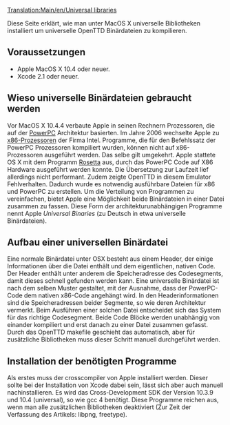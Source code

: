 [[Translation:Main/en/Universal libraries]]

Diese Seite erklärt, wie man unter MacOS X universelle Bibliotheken installiert
um universelle OpenTTD Binärdateien zu kompilieren.

==Voraussetzungen==
* Apple MacOS X 10.4 oder neuer.
* Xcode 2.1 oder neuer.

==Wieso universelle Binärdateien gebraucht werden==
Vor MacOS X 10.4.4 verbaute Apple in seinen Rechnern Prozessoren, die auf der
[https://de.wikipedia.org/wiki/Powerpc PowerPC] Architektur basierten.
Im Jahre 2006 wechselte Apple zu [https://de.wikipedia.org/wiki/X86-Prozessor x86-Prozessoren] der Firma Intel.
Programme, die für den Befehlssatz der PowerPC Prozessoren kompiliert wurden,
können nicht auf x86-Prozessoren ausgeführt werden. Das selbe gilt umgekehrt.
Apple stattete OS X mit dem Programm [https://de.wikipedia.org/wiki/Rosetta_(Apple) Rosetta] aus, durch das PowerPC Code auf X86 Hardware ausgeführt werden konnte. Die Übersetzung zur Laufzeit lief allerdings nicht performant. Zudem zeigte OpenTTD in diesem Emulator
Fehlverhalten. Dadurch wurde es notwendig ausführbare Dateien für x86 und PowerPC zu
erstellen. Um die Verteilung von Programmen zu vereinfachen, bietet Apple eine
Möglichkeit beide Binärdateien in einer Datei zusammen zu fassen. Diese Form der
architekturunabhängigen Programme nennt Apple ''Universal Binaries'' (zu Deutsch
in etwa universelle Binärdateien).

==Aufbau einer universellen Binärdatei==
Eine normale Binärdatei unter OSX besteht aus einem Header, der einige Informationen
über die Datei enthält und dem eigentlichen, nativen Code. Der Header enthält
unter anderem die Speicheradresse des Codesegments, damit dieses schnell gefunden werden kann.
Eine universelle Binärdatei ist nach dem selben Muster gestaltet, mit der
Ausnahme, dass der PowerPC-Code dem nativen x86-Code angehängt wird. In den
Headerinformationen sind die Speicheradressen beider Segmente, so wie deren
Architektur vermerkt. Beim Ausführen einer solchen Datei entscheidet sich das
System für das richtige Codesegment.
Beide Code Blöcke werden unabhängig von einander kompiliert und erst danach zu
einer Datei zusammen gefasst. Durch das OpenTTD makefile geschieht das
automatisch, aber für zusätzliche Bibliotheken muss dieser Schritt manuell
durchgeführt werden.

==Installation der benötigten Programme==
Als erstes muss der crosscompiler von Apple installiert werden. Dieser sollte
bei der Installation von Xcode dabei sein, lässt sich aber auch manuell
nachinstallieren. Es wird das Cross-Development SDK der Version 10.3.9 und 10.4
(universal), so wie gcc 4 benötigt. Diese Programme reichen aus, wenn man alle
zusätzlichen Bibliotheken deaktiviert (Zur Zeit der Verfassung des Artikels:
libpng, freetype).

{{en/Warning| Da Fink die universellen Bibliotheken nicht installieren kann, muss
dies manuell geschehen.}}

{{todo|Anleitung zum kompilieren von universal libpng und freetype schreiben}}